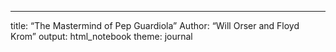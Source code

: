 ---
title: "The Mastermind of Pep Guardiola"
Author: "Will Orser and Floyd Krom"
output: html_notebook
theme: journal

